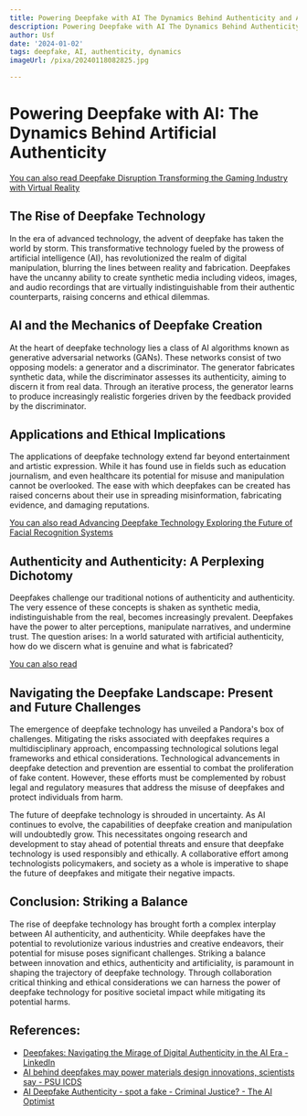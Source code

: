 ```yaml
---
title: Powering Deepfake with AI The Dynamics Behind Authenticity and Authenticity
description: Powering Deepfake with AI The Dynamics Behind Authenticity and Authenticity
author: Usf
date: '2024-01-02'
tags: deepfake, AI, authenticity, dynamics
imageUrl: /pixa/20240118082825.jpg

---
```

#  Powering Deepfake with AI: The Dynamics Behind Artificial Authenticity

[You can also read Deepfake Disruption Transforming the Gaming  Industry  with  Virtual Reality](Deepfake%20Disruption%20Transforming%20the%20Gaming%20Industry%20with%20Virtual%20Reality)


## The  Rise of Deepfake  Technology
In the era of advanced technology, the advent of  deepfake has taken the world by storm. This  transformative technology fueled by the prowess of artificial intelligence (AI), has revolutionized the  realm  of digital manipulation, blurring the lines between reality and fabrication. Deepfakes have the uncanny ability to create  synthetic media including videos, images, and audio recordings that are  virtually indistinguishable from their authentic counterparts, raising concerns and ethical dilemmas.

## AI and the Mechanics of Deepfake Creation
At the heart of deepfake technology lies a class of AI algorithms known as generative adversarial networks (GANs). These  networks consist of  two opposing models: a generator and a discriminator. The generator fabricates synthetic data, while the discriminator assesses  its authenticity, aiming to discern it from real  data. Through an iterative process,  the generator learns to  produce  increasingly realistic forgeries  driven by the feedback provided by the discriminator.

## Applications and Ethical Implications
The applications of  deepfake technology extend far beyond entertainment and artistic expression.  While it has found use in  fields such as education journalism, and even  healthcare its potential for misuse and manipulation cannot be overlooked. The ease with which  deepfakes can be created has raised concerns about their use in spreading misinformation, fabricating evidence, and damaging reputations.

[You can also read Advancing  Deepfake Technology Exploring the Future of Facial  Recognition Systems](Advancing%20Deepfake%20Technology%20Exploring%20the%20Future%20of%20Facial%20Recognition%20Systems)


## Authenticity and Authenticity: A Perplexing Dichotomy
Deepfakes challenge our traditional notions of authenticity and authenticity. The very essence of these concepts is shaken as  synthetic media, indistinguishable from the  real, becomes increasingly prevalent. Deepfakes have the power  to alter perceptions,  manipulate narratives, and undermine trust. The question  arises: In  a world saturated with artificial authenticity, how  do we discern  what is genuine and what is  fabricated?

[You can also read ]()


## Navigating the Deepfake Landscape: Present and Future Challenges
The emergence of deepfake technology has unveiled a Pandora's box of challenges. Mitigating the risks associated with deepfakes requires a multidisciplinary approach,  encompassing technological solutions legal frameworks  and ethical considerations. Technological advancements in deepfake detection and prevention are essential to combat the  proliferation of fake content. However, these efforts must be complemented by robust legal and regulatory measures that address the misuse of deepfakes  and protect individuals  from harm.

The  future of deepfake technology is shrouded in uncertainty. As AI continues to evolve, the capabilities of deepfake creation and manipulation will undoubtedly grow. This necessitates ongoing research and development to stay ahead of potential threats and ensure that deepfake technology is used responsibly and ethically. A collaborative effort among technologists policymakers, and society  as a  whole is imperative  to  shape the future of  deepfakes and mitigate their negative impacts.

## Conclusion:  Striking a Balance
The rise of  deepfake technology has brought forth a complex interplay between AI authenticity, and authenticity.  While deepfakes have the potential to revolutionize various industries and  creative endeavors, their potential for misuse poses significant challenges. Striking a balance between innovation and ethics, authenticity and artificiality, is paramount in shaping the trajectory of deepfake  technology. Through collaboration critical thinking and ethical considerations we can harness the power of deepfake technology  for positive societal impact while mitigating its potential harms.

## References:
- [Deepfakes: Navigating the Mirage of Digital Authenticity in the AI Era - LinkedIn](https://www.linkedin.com/pulse/deepfakes-navigating-mirage-digital-authenticity-ai-era-ajay-ratnan-rr7bc)
- [AI behind deepfakes may power materials design innovations, scientists say - PSU ICDS](https://www.icds.psu.edu/ai-behind-deepfakes-may-power-materials-design-innovations-scientists-say/)
- [AI Deepfake Authenticity - spot a fake - Criminal Justice? - The AI Optimist](https://www.theaioptimist.com/p/deepfake-authenticity-can-you-spot)
